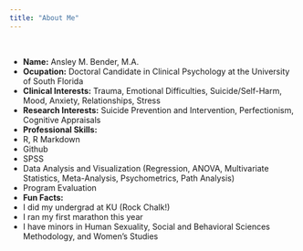 ```yaml
---
title: "About Me"
---
```


<script>
   $(document).ready(function() {
     $head = $('#header');
     $head.prepend('<img src=\"Research.jpg\" style=\"float: right;width: 300px;\"/>')
   });
</script>
<br>

- __Name:__ Ansley M. Bender, M.A.
- __Ocupation:__ Doctoral Candidate in Clinical Psychology at the University of South Florida
- __Clinical Interests:__ Trauma, Emotional Difficulties, Suicide/Self-Harm, Mood, Anxiety, Relationships, Stress
- __Research Interests:__ Suicide Prevention and Intervention, Perfectionism, Cognitive Appraisals
- __Professional Skills:__ 
 + R, R Markdown
 + Github
 + SPSS
 + Data Analysis and Visualization (Regression, ANOVA, Multivariate Statistics, Meta-Analysis, Psychometrics, Path Analysis)
 + Program Evaluation
- __Fun Facts:__ 
 + I did my undergrad at KU (Rock Chalk!)
 + I ran my first marathon this year
 + I have minors in Human Sexuality, Social and Behavioral Sciences Methodology, and Women's Studies




